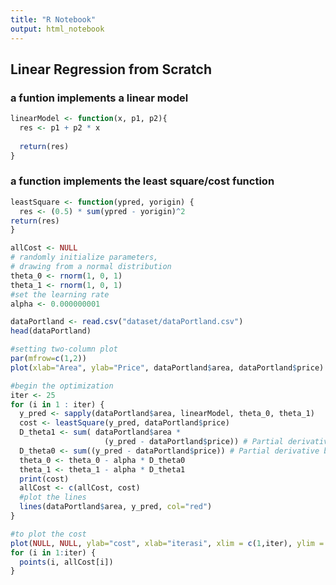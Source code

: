 ```yaml
---
title: "R Notebook"
output: html_notebook
---
```


## Linear Regression from Scratch

### a funtion implements a linear model
```r
linearModel <- function(x, p1, p2){
  res <- p1 + p2 * x
  
  return(res)
}
```

### a function implements the least square/cost function

```r
leastSquare <- function(ypred, yorigin) {
  res <- (0.5) * sum(ypred - yorigin)^2
return(res)
}
```

```r
allCost <- NULL
# randomly initialize parameters, 
# drawing from a normal distribution
theta_0 <- rnorm(1, 0, 1)
theta_1 <- rnorm(1, 0, 1)
#set the learning rate
alpha <- 0.000000001
```


```r
dataPortland <- read.csv("dataset/dataPortland.csv")
head(dataPortland)
```

```r
#setting two-column plot
par(mfrow=c(1,2))
plot(xlab="Area", ylab="Price", dataPortland$area, dataPortland$price)

```

```r
#begin the optimization
iter <- 25
for (i in 1 : iter) {
  y_pred <- sapply(dataPortland$area, linearModel, theta_0, theta_1)
  cost <- leastSquare(y_pred, dataPortland$price)
  D_theta1 <- sum( dataPortland$area * 
                     (y_pred - dataPortland$price)) # Partial derivative a
  D_theta0 <- sum((y_pred - dataPortland$price)) # Partial derivative b
  theta_0 <- theta_0 - alpha * D_theta0
  theta_1 <- theta_1 - alpha * D_theta1
  print(cost)
  allCost <- c(allCost, cost)
  #plot the lines
  lines(dataPortland$area, y_pred, col="red")
}
```

```r
#to plot the cost
plot(NULL, NULL, ylab="cost", xlab="iterasi", xlim = c(1,iter), ylim = c(min(allCost), max(allCost)))
for (i in 1:iter) {
  points(i, allCost[i])
}
```



